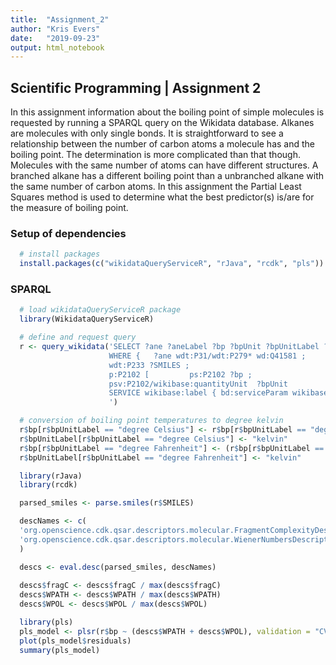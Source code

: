 ---
title:  "Assignment_2"
author: "Kris Evers"
date:   "2019-09-23"
output: html_notebook
---

## Scientific Programming | Assignment 2

In this assignment information about the boiling point of simple molecules is requested by running a SPARQL query on the Wikidata database. Alkanes are molecules with only single bonds. It is straightforward to see a relationship between the number of carbon atoms a molecule has and the boiling point. The determination is more complicated than that though. Molecules with the same number of atoms can have different structures. A branched alkane has a different boiling point than a unbranched alkane with the same number of carbon atoms. In this assignment the Partial Least Squares method is used to determine what the best predictor(s) is/are for the measure of boiling point.

### Setup of dependencies

```{r library, echo = FALSE, error=FALSE}
  # install packages
  install.packages(c("wikidataQueryServiceR", "rJava", "rcdk", "pls"))
```

### SPARQL

```{r query}
  # load wikidataQueryServiceR package
  library(WikidataQueryServiceR)

  # define and request query
  r <- query_wikidata('SELECT ?ane ?aneLabel ?bp ?bpUnit ?bpUnitLabel ?SMILES 
                      WHERE {   ?ane wdt:P31/wdt:P279* wd:Q41581 ;   
                      wdt:P233 ?SMILES ;     
                      p:P2102 [         ps:P2102 ?bp ;           
                      psv:P2102/wikibase:quantityUnit  ?bpUnit         ] .   
                      SERVICE wikibase:label { bd:serviceParam wikibase:language "[AUTO_LANGUAGE],en". } } 
                      ')
```

```{r bp conversion}
  # conversion of boiling point temperatures to degree kelvin
  r$bp[r$bpUnitLabel == "degree Celsius"] <- r$bp[r$bpUnitLabel == "degree Celsius"] + 273.15
  r$bpUnitLabel[r$bpUnitLabel == "degree Celsius"] <- "kelvin"
  r$bp[r$bpUnitLabel == "degree Fahrenheit"] <- (r$bp[r$bpUnitLabel == "degree Fahrenheit"]-32)*5/9 + 273.15
  r$bpUnitLabel[r$bpUnitLabel == "degree Fahrenheit"] <- "kelvin"
```

```{r smiles}
  library(rJava)
  library(rcdk)

  parsed_smiles <- parse.smiles(r$SMILES)

  descNames <- c(
  'org.openscience.cdk.qsar.descriptors.molecular.FragmentComplexityDescriptor',
  'org.openscience.cdk.qsar.descriptors.molecular.WienerNumbersDescriptor'
  )

  descs <- eval.desc(parsed_smiles, descNames)
  
  descs$fragC <- descs$fragC / max(descs$fragC)
  descs$WPATH <- descs$WPATH / max(descs$WPATH)
  descs$WPOL <- descs$WPOL / max(descs$WPOL)
```

```{r pls}
  library(pls)
  pls_model <- plsr(r$bp ~ (descs$WPATH + descs$WPOL), validation = "CV")
  plot(pls_model$residuals)
  summary(pls_model)
```
